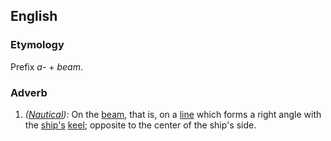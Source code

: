 ==English==
===Etymology===
Prefix ''a-'' + ''beam''.
===Adverb===
#''([[Nautical]]):'' On the [[beam]], that is, on a [[line]] which forms a right angle with the [[ship's]] [[keel]]; opposite to the center of the ship's side.